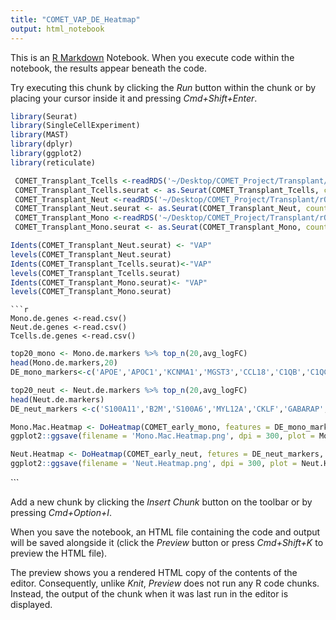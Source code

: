 ```yaml
---
title: "COMET_VAP_DE_Heatmap"
output: html_notebook
---
```


This is an [R Markdown](http://rmarkdown.rstudio.com) Notebook. When you execute code within the notebook, the results appear beneath the code. 

Try executing this chunk by clicking the *Run* button within the chunk or by placing your cursor inside it and pressing *Cmd+Shift+Enter*. 

```r
library(Seurat)
library(SingleCellExperiment)
library(MAST)
library(dplyr)
library(ggplot2)
library(reticulate)
```
```r
 COMET_Transplant_Tcells <-readRDS('~/Desktop/COMET_Project/Transplant/rObjs/AnnData_Transplant_tcells_051521.rds')
 COMET_Transplant_Tcells.seurat <- as.Seurat(COMET_Transplant_Tcells, counts = "raw_counts", data = "X", assay = "RNA")
 COMET_Transplant_Neut <-readRDS('~/Desktop/COMET_Project/Transplant/rObjs/AnnData_Transplant_Neut_051521.rds')
 COMET_Transplant_Neut.seurat <- as.Seurat(COMET_Transplant_Neut, counts = "raw_counts", data = "X", assay = "RNA")
 COMET_Transplant_Mono <-readRDS('~/Desktop/COMET_Project/Transplant/rObjs/AnnData_Transplant_MonoMac_051521.rds')
 COMET_Transplant_Mono.seurat <- as.Seurat(COMET_Transplant_Mono, counts = "raw_counts", data = "X", assay = "RNA")
```

```r
Idents(COMET_Transplant_Neut.seurat) <- "VAP"
levels(COMET_Transplant_Neut.seurat)
Idents(COMET_Transplant_Tcells.seurat)<-"VAP"
levels(COMET_Transplant_Tcells.seurat)
Idents(COMET_Transplant_Mono.seurat)<- "VAP"
levels(COMET_Transplant_Mono.seurat)
```
```
```r
Mono.de.genes <-read.csv()
Neut.de.genes <-read.csv()
Tcells.de.genes <-read.csv()
```

```r
top20_mono <- Mono.de.markers %>% top_n(20,avg_logFC)
head(Mono.de.markers,20)
DE_mono_markers<-c('APOE','APOC1','KCNMA1','MGST3','CCL18','C1QB','C1QC','C1QA','NME2','CAPG','ACP5','B2M','GPNMB','CHI3L1','S100A10','ATP5F1D','SPP1','FBP1','SERPING1','RAC1','CAPG','CFD','ACP5','RNASE1','CTSL','PPP1R15A','SAT1','CXCL8','ZFP36','CD83','FOSB','AC015912.3','CXCL2','IER3','COL6A3','ATP2B1-AS1','KLF6','RPL38','TMSB4X','PHACTR1','NEAT1','AC020916.1','TNFAIP3','RASGEF1B','CCNL1','RPS27','MTRNR2L12','BTG1','ABL2','PHLDA1','AC245014.3','DUSP1')

```

```r
top20_neut <- Neut.de.markers %>% top_n(20,avg_logFC)
head(Neut.de.markers)
DE_neut_markers <-c('S100A11','B2M','S100A6','MYL12A','CKLF','GABARAP','NOP10','ATP5F1E','S100A8','FAU','S100A4','S100A12','SERF2','CST7','CASP4','IFITM1','IFITM3','IFI30','FCGR1A','PLSCR1','CCL4L2','PPP1R15A','IRAK2','CCL3L1','AC020916.1','PHACTR1','CD83','NABP1','RILPL2','CCL4','CCL3','NFKBID','NFKB2','ITGAX','ECE1','IL1RN','AC023157.3','ICAM1','KDM6B','ATG2A','FOSB','RALGDS','TNFAIP2','IVNS1ABP','LPCAT1','TNFAIP3')
```

```r
Mono.Mac.Heatmap <- DoHeatmap(COMET_early_mono, features = DE_mono_markers, group.by = 'VAP', size = 3, group.colors = c('#7CCD7C','#00BFFF')) + NoLegend() + theme(text = element_text(size = 5)) + scale_fill_gradient2(low = '#009ACD', mid = '#F9F4EC', high = '#8B0A50')
ggplot2::ggsave(filename = 'Mono.Mac.Heatmap.png', dpi = 300, plot = Mono.Mac.Heatmap)

Neut.Heatmap <- DoHeatmap(COMET_early_neut, fetures = DE_neut_markers, group.by ='VAP',size = 3, group.colors = c('#7CCD7C','#00BFFF')) + NoLegend() + theme(text = element_text(size = 5)) + scale_fill_gradient2(low = '#009ACD', mid = '#F9F4EC', high = '#8B0A50' )
ggplot2::ggsave(filename = 'Neut.Heatmap.png', dpi = 300, plot = Neut.Heatmap)
```
```


Add a new chunk by clicking the *Insert Chunk* button on the toolbar or by pressing *Cmd+Option+I*.

When you save the notebook, an HTML file containing the code and output will be saved alongside it (click the *Preview* button or press *Cmd+Shift+K* to preview the HTML file). 

The preview shows you a rendered HTML copy of the contents of the editor. Consequently, unlike *Knit*, *Preview* does not run any R code chunks. Instead, the output of the chunk when it was last run in the editor is displayed.

